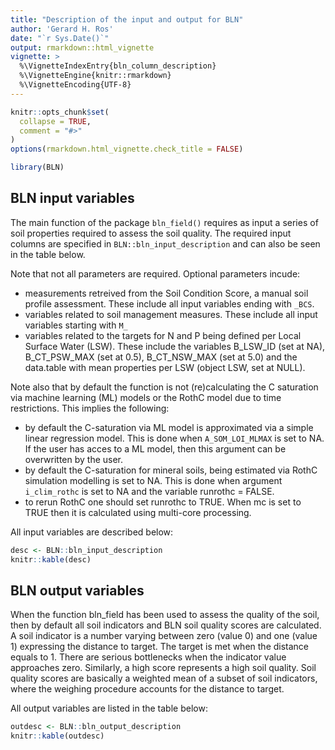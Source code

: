 ```yaml
---
title: "Description of the input and output for BLN"
author: 'Gerard H. Ros'
date: "`r Sys.Date()`"
output: rmarkdown::html_vignette
vignette: >
  %\VignetteIndexEntry{bln_column_description}
  %\VignetteEngine{knitr::rmarkdown}
  %\VignetteEncoding{UTF-8}
---
```


```r
knitr::opts_chunk$set(
  collapse = TRUE,
  comment = "#>"
)
options(rmarkdown.html_vignette.check_title = FALSE)
```

```r
library(BLN)
```

## BLN input variables
The main function of the package `bln_field()` requires as input a series of soil properties required to assess the soil quality. 
The required input columns are specified in `BLN::bln_input_description` and can also be seen in the table below.

Note that not all parameters are required. Optional parameters incude:

* measurements retreived from the Soil Condition Score, a manual soil profile assessment. These include all input variables ending with `_BCS`.
* variables related to soil management measures. These include all input variables starting with `M_`
* variables related to the targets for N and P being defined per Local Surface Water (LSW). These include the variables B_LSW_ID (set at NA), B_CT_PSW_MAX (set at 0.5), B_CT_NSW_MAX (set at 5.0) and the data.table with mean properties per LSW (object LSW, set at NULL). 

Note also that by default the function is not (re)calculating the C saturation via machine learning (ML) models or the RothC model due to time restrictions. This implies the following:

* by default the C-saturation via ML model is approximated via a simple linear regression model. This is done when `A_SOM_LOI_MLMAX` is set to NA. If the user has acces to a ML model, then this argument can be overwritten by the user.
* by default the C-saturation for mineral soils, being estimated via RothC simulation modelling is set to NA. This is done when argument `i_clim_rothc` is set to NA and the variable runrothc = FALSE. 
* to rerun RothC one should set runrothc to TRUE. When mc is set to TRUE then it is calculated using multi-core processing. 

All input variables are described below:

```r
desc <- BLN::bln_input_description
knitr::kable(desc)
```

## BLN output variables
When the function bln_field has been used to assess the quality of the soil, then by default all soil indicators and BLN soil quality scores are calculated. A soil indicator is a number varying between zero (value 0) and one (value 1) expressing the distance to target. The target is met when the distance equals to 1. There are serious bottlenecks when the indicator value approaches zero. Similarly, a high score represents a high soil quality. Soil quality scores are basically a weighted mean of a subset of soil indicators, where the weighing procedure accounts for the distance to target.

All output variables are listed in the table below:


```r
outdesc <- BLN::bln_output_description
knitr::kable(outdesc)
```


